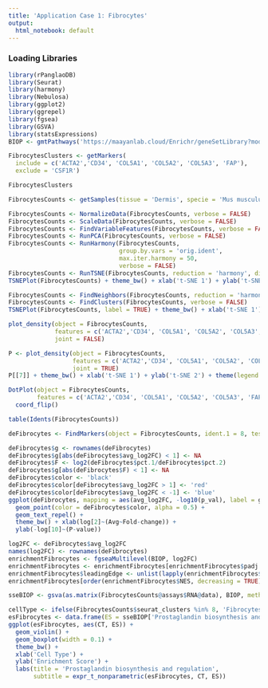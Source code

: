 ---
title: 'Application Case 1: Fibrocytes'
output:
  html_notebook: default
---

### Loading Libraries
```{r message=FALSE, warning=FALSE}
library(rPanglaoDB)
library(Seurat)
library(harmony)
library(Nebulosa)
library(ggplot2)
library(ggrepel)
library(fgsea)
library(GSVA)
library(statsExpressions)
BIOP <- gmtPathways('https://maayanlab.cloud/Enrichr/geneSetLibrary?mode=text&libraryName=BioPlanet_2019')
```

```{r}
FibrocytesClusters <- getMarkers(
  include = c('ACTA2','CD34', 'COL5A1', 'COL5A2', 'COL5A3', 'FAP'), 
  exclude = 'CSF1R')

FibrocytesClusters
```
```{r}
FibrocytesCounts <- getSamples(tissue = 'Dermis', specie = 'Mus musculus', celltype = 'Fibroblasts')
```
```{r message=FALSE, warning=FALSE}
FibrocytesCounts <- NormalizeData(FibrocytesCounts, verbose = FALSE)
FibrocytesCounts <- ScaleData(FibrocytesCounts, verbose = FALSE)
FibrocytesCounts <- FindVariableFeatures(FibrocytesCounts, verbose = FALSE)
FibrocytesCounts <- RunPCA(FibrocytesCounts, verbose = FALSE)
FibrocytesCounts <- RunHarmony(FibrocytesCounts, 
                               group.by.vars = 'orig.ident', 
                               max.iter.harmony = 50, 
                               verbose = FALSE)
FibrocytesCounts <- RunTSNE(FibrocytesCounts, reduction = 'harmony', dims = 1:10)
TSNEPlot(FibrocytesCounts) + theme_bw() + xlab('t-SNE 1') + ylab('t-SNE 2')
```

```{r message=FALSE, warning=FALSE}
FibrocytesCounts <- FindNeighbors(FibrocytesCounts, reduction = 'harmony', verbose = FALSE)
FibrocytesCounts <- FindClusters(FibrocytesCounts, verbose = FALSE)
TSNEPlot(FibrocytesCounts, label = TRUE) + theme_bw() + xlab('t-SNE 1') + ylab('t-SNE 2') + theme(legend.position = 'None')
```


```{r fig.height=5, fig.width=10}
plot_density(object = FibrocytesCounts, 
             features = c('ACTA2','CD34', 'COL5A1', 'COL5A2', 'COL5A3', 'FAP'), 
             joint = FALSE)
```
```{r fig.height=5, fig.width=6}
P <- plot_density(object = FibrocytesCounts, 
                  features = c('ACTA2','CD34', 'COL5A1', 'COL5A2', 'COL5A3', 'FAP'), 
                  joint = TRUE)
P[[7]] + theme_bw() + xlab('t-SNE 1') + ylab('t-SNE 2') + theme(legend.position = 'None')
```

```{r}
DotPlot(object = FibrocytesCounts, 
        features = c('ACTA2','CD34', 'COL5A1', 'COL5A2', 'COL5A3', 'FAP')) + 
  coord_flip()
```
```{r}
table(Idents(FibrocytesCounts))
```
```{r message=TRUE, warning=FALSE, results= FALSE}
deFibrocytes <- FindMarkers(object = FibrocytesCounts, ident.1 = 8, test.use = 'MAST', verbose = FALSE)
```
```{r message=FALSE, warning=FALSE}
deFibrocytes$g <- rownames(deFibrocytes)
deFibrocytes$g[abs(deFibrocytes$avg_log2FC) < 1] <- NA
deFibrocytes$F <- log2(deFibrocytes$pct.1/deFibrocytes$pct.2)
deFibrocytes$g[abs(deFibrocytes$F) < 1] <- NA
deFibrocytes$color <- 'black'
deFibrocytes$color[deFibrocytes$avg_log2FC > 1] <- 'red'
deFibrocytes$color[deFibrocytes$avg_log2FC < -1] <- 'blue'
ggplot(deFibrocytes, mapping = aes(avg_log2FC, -log10(p_val), label = g)) + 
  geom_point(color = deFibrocytes$color, alpha = 0.5) + 
  geom_text_repel() + 
  theme_bw() + xlab(log[2]~(Avg~Fold-change)) +
  ylab(-log[10]~(P-value))

```
```{r message=FALSE, warning=FALSE}
log2FC <- deFibrocytes$avg_log2FC
names(log2FC) <- rownames(deFibrocytes)
enrichmentFibrocytes <- fgseaMultilevel(BIOP, log2FC)
enrichmentFibrocytes <- enrichmentFibrocytes[enrichmentFibrocytes$padj < 0.05,]
enrichmentFibrocytes$leadingEdge <- unlist(lapply(enrichmentFibrocytes$leadingEdge, function(X){paste0(X, collapse = ';')}))
enrichmentFibrocytes[order(enrichmentFibrocytes$NES, decreasing = TRUE),]
```

```{r, warning=FALSE, results= FALSE}
sseBIOP <- gsva(as.matrix(FibrocytesCounts@assays$RNA@data), BIOP, method = 'ssgsea')
```
```{r}
cellType <- ifelse(FibrocytesCounts$seurat_clusters %in% 8, 'Fibrocytes', 'Fibroblasts')
esFibrocytes <- data.frame(ES = sseBIOP['Prostaglandin biosynthesis and regulation',], CT = cellType)
ggplot(esFibrocytes, aes(CT, ES)) + 
  geom_violin() + 
  geom_boxplot(width = 0.1) + 
  theme_bw() +
  xlab('Cell Type') +
  ylab('Enrichment Score') +
  labs(title = 'Prostaglandin biosynthesis and regulation', 
       subtitle = expr_t_nonparametric(esFibrocytes, CT, ES))
```

